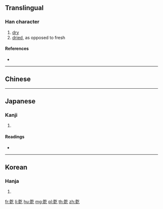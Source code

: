 {{character info/new}}
{{also|乾}}<!-- may be replaced by zh-forms -->
==Translingual==

===Han character===
{{Han char|rn=5|rad=乙|as=11|sn=12|four=|canj=JJON,XJJON|ids=⿰⿱十旱乞}}

# [[dry]]
# [[dried]], as opposed to fresh

====References====
* {{Han ref|kx=0084.321|dkj=00213|dj=0173.070|hdz=10057.070|uh=4E81|ud=20097}}

----

==Chinese==
{{zh-see|乾|v}}

----

==Japanese==

===Kanji===
{{ja-kanji|grade=|rs=乙11}}

# {{defn|lang=ja|sort=乙11}}

====Readings====
* {{ja-readings|on=[[けん]] (ken)|kun=}}

----

==Korean==

===Hanja===
{{ko-hanja|hangeul=[[건]], [[간]]|rv=geon, gan|mr=kŏn, kan}}

# {{defn|lang=ko|sort=乙11}}

[[fr:亁]]
[[li:亁]]
[[hu:亁]]
[[mg:亁]]
[[pl:亁]]
[[th:亁]]
[[zh:亁]]